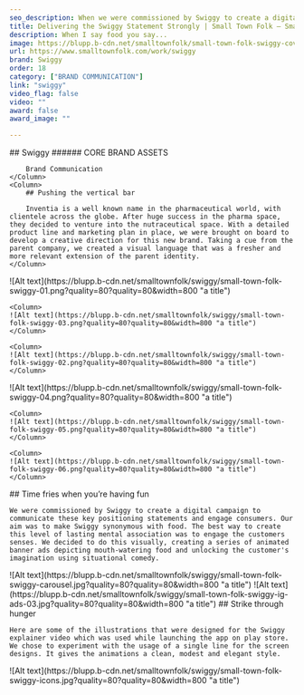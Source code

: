 ```yaml
---
seo_description: When we were commissioned by Swiggy to create a digital campaign we created a series of animated banner ads depicting mouth-watering food and unlocking the customer's imagination using situational comedy.
title: Delivering the Swiggy Statement Strongly | Small Town Folk — Small Town Folk
description: When I say food you say...
image: https://blupp.b-cdn.net/smalltownfolk/small-town-folk-swiggy-cover.jpg?quality=80
url: https://www.smalltownfolk.com/work/swiggy
brand: Swiggy 
order: 18
category: ["BRAND COMMUNICATION"]
link: "swiggy"
video_flag: false
video: ""
award: false
award_image: ""

---
```


<Column2>
    <Column>
        ## Swiggy
        ###### CORE BRAND ASSETS

        Brand Communication
    </Column>
    <Column>  
        ## Pushing the vertical bar
        
        Inventia is a well known name in the pharmaceutical world, with clientele across the globe. After huge success in the pharma space, they decided to venture into the nutraceutical space. With a detailed product line and marketing plan in place, we were brought on board to develop a creative direction for this new brand. Taking a cue from the parent company, we created a visual language that was a fresher and more relevant extension of the parent identity.
    </Column>
</Column2>

<Column3>
    <Column>
    ![Alt text](https://blupp.b-cdn.net/smalltownfolk/swiggy/small-town-folk-swiggy-01.png?quality=80?quality=80&width=800 "a title") 
    </Column>

    <Column>
    ![Alt text](https://blupp.b-cdn.net/smalltownfolk/swiggy/small-town-folk-swiggy-03.png?quality=80?quality=80&width=800 "a title")
    </Column>

    <Column>
    ![Alt text](https://blupp.b-cdn.net/smalltownfolk/swiggy/small-town-folk-swiggy-02.png?quality=80?quality=80&width=800 "a title")
    </Column>
</Column3>

<Column3>
    <Column>
    ![Alt text](https://blupp.b-cdn.net/smalltownfolk/swiggy/small-town-folk-swiggy-04.png?quality=80?quality=80&width=800 "a title") 
    </Column>

    <Column>
    ![Alt text](https://blupp.b-cdn.net/smalltownfolk/swiggy/small-town-folk-swiggy-05.png?quality=80?quality=80&width=800 "a title")
    </Column>

    <Column>
    ![Alt text](https://blupp.b-cdn.net/smalltownfolk/swiggy/small-town-folk-swiggy-06.png?quality=80?quality=80&width=800 "a title")
    </Column>
</Column3>

<Column>
    ## Time fries when you’re having fun

    We were commissioned by Swiggy to create a digital campaign to communicate these key positioning statements and engage consumers. Our aim was to make Swiggy synonymous with food. The best way to create this level of lasting mental association was to engage the customers senses. We decided to do this visually, creating a series of animated banner ads depicting mouth-watering food and unlocking the customer's imagination using situational comedy.
</Column>

<Column>
    ![Alt text](https://blupp.b-cdn.net/smalltownfolk/swiggy/small-town-folk-swiggy-carousel.jpg?quality=80?quality=80&width=800 "a title") 
</Column>

<Column>
    ![Alt text](https://blupp.b-cdn.net/smalltownfolk/swiggy/small-town-folk-swiggy-ig-ads-03.jpg?quality=80?quality=80&width=800 "a title") 
</Column>

<Column>
    ## Strike through hunger

    Here are some of the illustrations that were designed for the Swiggy explainer video which was used while launching the app on play store. We chose to experiment with the usage of a single line for the screen designs. It gives the animations a clean, modest and elegant style.
</Column>

<Column>
    ![Alt text](https://blupp.b-cdn.net/smalltownfolk/swiggy/small-town-folk-swiggy-icons.jpg?quality=80?quality=80&width=800 "a title") 
</Column>
